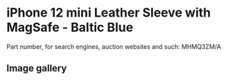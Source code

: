 
# iPhone 12 mini Leather Sleeve with MagSafe - Baltic Blue

Part number, for search engines, auction websites and such: MHMQ3ZM/A

## Image gallery

<div style={{ width: '100%', maxWidth: '768px' }}>
<GalleryComponent
    images={[
      {
        original: "/everysource/MHMQ3.webp",
        thumbnail: "/everypreview/MHMQ3.webp",
      },
      {
        original: "/everysource/MHMQ3_AV1.webp",
        thumbnail: "/everypreview/MHMQ3_AV1.webp",
      }
    ]}
  />
</div>
